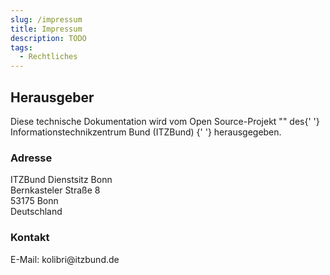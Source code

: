 ```yaml
---
slug: /impressum
title: Impressum
description: TODO
tags:
  - Rechtliches
---
```



<div className="flex gap-4">
	<KolLogo
		_org="ITZBund"
		style={{
			display: 'block',
			width: '175px',
			marginTop: '1em',
		}}
	/>
	<KolKolibri
		style={{
			display: 'block',
			width: '100px',
			marginBottom: '1em',
		}}
	/>
</div>

## Herausgeber

<p>
	Diese technische Dokumentation wird vom Open Source-Projekt "<KoliBri />" des{' '}
	<kol-link _href="https://itzbund.de" _target="itzbund">
		Informationstechnikzentrum Bund (ITZBund)
	</kol-link>{' '}
	herausgegeben.
</p>

### Adresse

<p>
	ITZBund Dienstsitz Bonn
	<br />
	Bernkasteler Straße 8
	<br />
	53175 Bonn
	<br />
	Deutschland
</p>

### Kontakt

<p>
	E-Mail:
	<kol-link _icon="fa-solid fa-envelope" _href="mailto:kolibri@itzbund.de" _target="_blank">
		kolibri@itzbund.de
	</kol-link>
</p>

